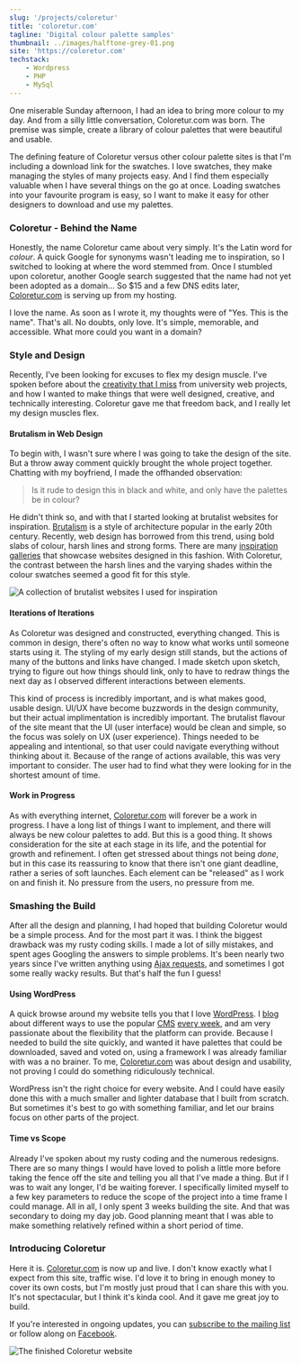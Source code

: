 ```yaml
---
slug: '/projects/coloretur'
title: 'coloretur.com'
tagline: 'Digital colour palette samples'
thumbnail: ../images/halftone-grey-01.png
site: 'https://coloretur.com'
techstack:
    - Wordpress
    - PHP
    - MySql
---
```


One miserable Sunday afternoon, I had an idea to bring more colour to my day. And from a silly little conversation, Coloretur.com was born. The premise was simple, create a library of colour palettes that were beautiful and usable.

The defining feature of Coloretur versus other colour palette sites is that I'm including a download link for the swatches. I love swatches, they make managing the styles of many projects easy. And I find them especially valuable when I have several things on the go at once. Loading swatches into your favourite program is easy, so I want to make it easy for other designers to download and use my palettes.

### Coloretur - Behind the Name

Honestly, the name Coloretur came about very simply. It's the Latin word for _colour_. A quick Google for synonyms wasn't leading me to inspiration, so I switched to looking at where the word stemmed from. Once I stumbled upon coloretur, another Google search suggested that the name had not yet been adopted as a domain... So $15 and a few DNS edits later, [Coloretur.com](http://Coloretur.com) is serving up from my hosting.

I love the name. As soon as I wrote it, my thoughts were of "Yes. This is the name". That's all. No doubts, only love. It's simple, memorable, and accessible. What more could you want in a domain?

### Style and Design

Recently, I've been looking for excuses to flex my design muscle. I've spoken before about the [creativity that I miss](https://www.shelleybassett.com/blog/personal/what-i-miss-most-about-creative-web-design/) from university web projects, and how I wanted to make things that were well designed, creative, and technically interesting. Coloretur gave me that freedom back, and I really let my design muscles flex.

#### Brutalism in Web Design

To begin with, I wasn't sure where I was going to take the design of the site. But a throw away comment quickly brought the whole project together. Chatting with my boyfriend, I made the offhanded observation:

> Is it rude to design this in black and white, and only have the palettes be in colour?

He didn't think so, and with that I started looking at brutalist websites for inspiration. [Brutalism](https://en.wikipedia.org/wiki/Brutalist_architecture) is a style of architecture popular in the early 20th century. Recently, web design has borrowed from this trend, using bold slabs of colour, harsh lines and strong forms. There are many [inspiration galleries](http://brutalistwebsites.com/) that showcase websites designed in this fashion. With Coloretur, the contrast between the harsh lines and the varying shades within the colour swatches seemed a good fit for this style.

![A collection of brutalist websites I used for inspiration](../images/brutalism-inspiration.jpg 'A collection of brutalist websites I used for inspiration')

#### Iterations of Iterations

As Coloretur was designed and constructed, everything changed. This is common in design, there's often no way to know what works until someone starts using it. The styling of my early design still stands, but the actions of many of the buttons and links have changed. I made sketch upon sketch, trying to figure out how things should link, only to have to redraw things the next day as I observed different interactions between elements.

This kind of process is incredibly important, and is what makes good, usable design. UI/UX have become buzzwords in the design community, but their actual implimentation is incredibly important. The brutalist flavour of the site meant that the UI (user interface) would be clean and simple, so the focus was solely on UX (user experience). Things needed to be appealing and intentional, so that user could navigate everything without thinking about it. Because of the range of actions available, this was very important to consider. The user had to find what they were looking for in the shortest amount of time.

#### Work in Progress

As with everything internet, [Coloretur.com](http://Coloretur.com) will forever be a work in progress. I have a long list of things I want to implement, and there will always be new colour palettes to add. But this is a good thing. It shows consideration for the site at each stage in its life, and the potential for growth and refinement. I often get stressed about things not being _done_, but in this case its reassuring to know that there isn't one giant deadline, rather a series of soft launches. Each element can be "released" as I work on and finish it. No pressure from the users, no pressure from me.

### Smashing the Build

After all the design and planning, I had hoped that building Coloretur would be a simple process. And for the most part it was. I think the biggest drawback was my rusty coding skills. I made a lot of silly mistakes, and spent ages Googling the answers to simple problems. It's been nearly two years since I've written anything using [Ajax requests](<https://en.wikipedia.org/wiki/Ajax_(programming)>), and sometimes I got some really wacky results. But that's half the fun I guess!

#### Using WordPress

A quick browse around my website tells you that I love [WordPress](http://wordpress.org). I [blog](https://www.shelleybassett.com/blog/resources/wordpress/) about different ways to use the popular [CMS](https://en.wikipedia.org/wiki/Content_management_system) [every week](https://www.shelleybassett.com/blog/resources/wordpress/), and am very passionate about the flexibility that the platform can provide. Because I needed to build the site quickly, and wanted it have palettes that could be downloaded, saved and voted on, using a framework I was already familiar with was a no brainer. To me, [Coloretur.com](http://Coloretur.com) was about design and usability, not proving I could do something ridiculously technical.

WordPress isn't the right choice for every website. And I could have easily done this with a much smaller and lighter database that I built from scratch. But sometimes it's best to go with something familiar, and let our brains focus on other parts of the project.

#### Time vs Scope

Already I've spoken about my rusty coding and the numerous redesigns. There are so many things I would have loved to polish a little more before taking the fence off the site and telling you all that I've made a thing. But if I was to wait any longer, I'd be waiting forever. I specifically limited myself to a few key parameters to reduce the scope of the project into a time frame I could manage. All in all, I only spent 3 weeks building the site. And that was secondary to doing my day job. Good planning meant that I was able to make something relatively refined within a short period of time.

### Introducing Coloretur

Here it is. [Coloretur.com](http://Coloretur.com) is now up and live. I don't know exactly what I expect from this site, traffic wise. I'd love it to bring in enough money to cover its own costs, but I'm mostly just proud that I can share this with you. It's not spectacular, but I think it's kinda cool. And it gave me great joy to build.

If you're interested in ongoing updates, you can [subscribe to the mailing list](https://coloretur.com/subscribe/) or follow along on [Facebook](https://www.facebook.com/coloretur/).

![The finished Coloretur website](../images/Screen-Shot-2018-08-16-at-9.18.11-am.png 'This is the image title')
